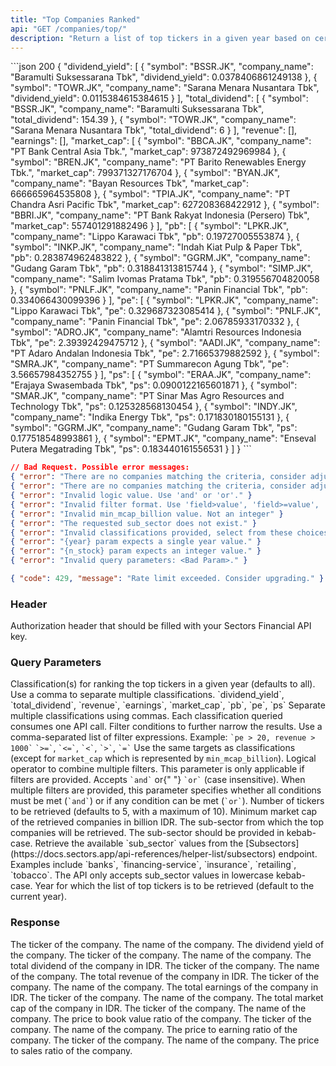 ```yaml
---
title: "Top Companies Ranked"
api: "GET /companies/top/"
description: "Return a list of top tickers in a given year based on certain classification (dividend yield, total dividend, revenue, earnings, market cap, PB ratio, PE ratio, or PS ratio)"
---
```


<ResponseExample>
```json 200
{
    "dividend_yield": [
        {
            "symbol": "BSSR.JK",
            "company_name": "Baramulti Suksessarana Tbk",
            "dividend_yield": 0.0378406861249138
        },
        {
            "symbol": "TOWR.JK",
            "company_name": "Sarana Menara Nusantara Tbk",
            "dividend_yield": 0.0115384615384615
        }
    ],
    "total_dividend": [
        {
            "symbol": "BSSR.JK",
            "company_name": "Baramulti Suksessarana Tbk",
            "total_dividend": 154.39
        },
        {
            "symbol": "TOWR.JK",
            "company_name": "Sarana Menara Nusantara Tbk",
            "total_dividend": 6
        }
    ],
    "revenue": [],
    "earnings": [],
    "market_cap": [
        {
            "symbol": "BBCA.JK",
            "company_name": "PT Bank Central Asia Tbk.",
            "market_cap": 973872492969984
        },
        {
            "symbol": "BREN.JK",
            "company_name": "PT Barito Renewables Energy Tbk.",
            "market_cap": 799371327176704
        },
        {
            "symbol": "BYAN.JK",
            "company_name": "Bayan Resources Tbk",
            "market_cap": 666665964535808
        },
        {
            "symbol": "TPIA.JK",
            "company_name": "PT Chandra Asri Pacific Tbk",
            "market_cap": 627208368422912
        },
        {
            "symbol": "BBRI.JK",
            "company_name": "PT Bank Rakyat Indonesia (Persero) Tbk",
            "market_cap": 557401291882496
        }
    ],
    "pb": [
        {
            "symbol": "LPKR.JK",
            "company_name": "Lippo Karawaci Tbk",
            "pb": 0.19727005553874
        },
        {
            "symbol": "INKP.JK",
            "company_name": "Indah Kiat Pulp & Paper Tbk",
            "pb": 0.283874962483822
        },
        {
            "symbol": "GGRM.JK",
            "company_name": "Gudang Garam Tbk",
            "pb": 0.318841313815744
        },
        {
            "symbol": "SIMP.JK",
            "company_name": "Salim Ivomas Pratama Tbk",
            "pb": 0.319556704820058
        },
        {
            "symbol": "PNLF.JK",
            "company_name": "Panin Financial Tbk",
            "pb": 0.334066430099396
        }
    ],
    "pe": [
        {
            "symbol": "LPKR.JK",
            "company_name": "Lippo Karawaci Tbk",
            "pe": 0.329687323085414
        },
        {
            "symbol": "PNLF.JK",
            "company_name": "Panin Financial Tbk",
            "pe": 2.06785933170332
        },
        {
            "symbol": "ADRO.JK",
            "company_name": "Alamtri Resources Indonesia Tbk",
            "pe": 2.39392429475712
        },
        {
            "symbol": "AADI.JK",
            "company_name": "PT Adaro Andalan Indonesia Tbk",
            "pe": 2.71665379882592
        },
        {
            "symbol": "SMRA.JK",
            "company_name": "PT Summarecon Agung Tbk",
            "pe": 3.56657984352755
        }
    ],
    "ps": [
        {
            "symbol": "ERAA.JK",
            "company_name": "Erajaya Swasembada Tbk",
            "ps": 0.0900122165601871
        },
        {
            "symbol": "SMAR.JK",
            "company_name": "PT Sinar Mas Agro Resources and Technology Tbk",
            "ps": 0.125328568130454
        },
        {
            "symbol": "INDY.JK",
            "company_name": "Indika Energy Tbk",
            "ps": 0.171830180155131
        },
        {
            "symbol": "GGRM.JK",
            "company_name": "Gudang Garam Tbk",
            "ps": 0.177518548993861
        },
        {
            "symbol": "EPMT.JK",
            "company_name": "Enseval Putera Megatrading Tbk",
            "ps": 0.183440161556531
        }
    ]
}
```

```json 400
// Bad Request. Possible error messages:
{ "error": "There are no companies matching the criteria, consider adjusting the `min_mcap_billion` param value or your query filters. Note that the financials data for the current year may not be available yet." }
{ "error": "There are no companies matching the criteria, consider adjusting the `min_mcap_billion` param value or your query filters." }
{ "error": "Invalid logic value. Use 'and' or 'or'." }
{ "error": "Invalid filter format. Use 'field>value', 'field>=value', 'field<value', 'field<=value', or 'field=value'." }
{ "error": "Invalid min_mcap_billion value. Not an integer" }
{ "error": "The requested sub_sector does not exist." }
{ "error": "Invalid classifications provided, select from these choices: dividend_yield, total_dividend, revenue, earnings, market_cap, pb, pe, ps." }
{ "error": "{year} param expects a single year value." }
{ "error": "{n_stock} param expects an integer value." }
{ "error": "Invalid query parameters: <Bad Param>." }
```

```json 429
{ "code": 429, "message": "Rate limit exceeded. Consider upgrading." }
```

</ResponseExample>

### Header

<ParamField header="Authorization" type="string" required>
  Authorization header that should be filled with your Sectors Financial API
  key.
</ParamField>

### Query Parameters

<ParamField query="classifications" type="string" default="all">
  Classification(s) for ranking the top tickers in a given year (defaults to
  all). Use a comma to separate multiple classifications.
  <AccordionGroup>
    <Accordion title="Available classifications">
      `dividend_yield`, `total_dividend`, `revenue`, `earnings`, `market_cap`,
      `pb`, `pe`, `ps`
    </Accordion>
    <Accordion title="Format">
      Separate multiple classifications using commas.
    </Accordion>
    <Accordion title="API Call Consumption">
      Each classification queried consumes one API call.
    </Accordion>
  </AccordionGroup>
</ParamField>

<ParamField query="filters" type="string" default="">
  Filter conditions to further narrow the results. Use a comma-separated list of filter expressions.
  <AccordionGroup>
    <Accordion title="Example">
      Example: <code>`pe > 20, revenue > 1000`</code>
    </Accordion>
    <Accordion title="Available Operators">
      <code>`>=`</code>, <code>`<=`</code>, <code>`<`</code>, <code>`>`</code>, <code>`=`</code>
    </Accordion>
    <Accordion title="Targets">
      Use the same targets as classifications (except for <code>market_cap</code> which is represented by <code>min_mcap_billion</code>).
    </Accordion>
  </AccordionGroup>
</ParamField>

<ParamField query="logic" type="string" default="and">
  Logical operator to combine multiple filters. This parameter is only
  applicable if filters are provided. Accepts <code>`and`</code> or{" "}
  <code>`or`</code> (case insensitive).
  <AccordionGroup>
    <Accordion title="Explanation">
      When multiple filters are provided, this parameter specifies whether all
      conditions must be met (<code>`and`</code>) or if any condition can be met
      (<code>`or`</code>).
    </Accordion>
  </AccordionGroup>
</ParamField>

<ParamField query="n_stock" type="integer" default="5">
  Number of tickers to be retrieved (defaults to 5, with a maximum of 10).
</ParamField>

<ParamField query="min_mcap_billion" type="integer" default="5000">
  Minimum market cap of the retrieved companies in billion IDR.
</ParamField>

<ParamField query="sub_sector" type="string" default="all">
  The sub-sector from which the top companies will be retrieved. The sub-sector
  should be provided in kebab-case.
  <AccordionGroup>
    <Accordion title="Get the available sub_sector">
      Retrieve the available `sub_sector` values from the
      [Subsectors](https://docs.sectors.app/api-references/helper-list/subsectors)
      endpoint.
    </Accordion>
    <Accordion title="Examples">
      Examples include `banks`, `financing-service`, `insurance`, `retailing`,
      `tobacco`.
    </Accordion>
    <Accordion title="Format">
      The API only accepts sub_sector values in lowercase kebab-case.
    </Accordion>
  </AccordionGroup>
</ParamField>

<ParamField query="year" type="integer" default="current year">
  Year for which the list of top tickers is to be retrieved (default to the
  current year).
</ParamField>

### Response

<ResponseField name="dividend_yield" type="DividendYieldData[]">
  <Expandable title="properties">
    <ResponseField name="DividendYieldData.symbol" type="string">
      The ticker of the company.
    </ResponseField>
    <ResponseField name="DividendYieldData.company_name" type="string">
      The name of the company.
    </ResponseField>
    <ResponseField name="DividendYieldData.dividend_yield" type="float">
      The dividend yield of the company.
    </ResponseField>
  </Expandable>
</ResponseField>

<ResponseField name="total_dividend" type="TotalDividendData[]">
  <Expandable title="properties">
    <ResponseField name="TotalDividendData.symbol" type="string">
      The ticker of the company.
    </ResponseField>
    <ResponseField name="TotalDividendData.company_name" type="string">
      The name of the company.
    </ResponseField>
    <ResponseField name="TotalDividendData.total_dividend" type="float">
      The total dividend of the company in IDR.
    </ResponseField>
  </Expandable>
</ResponseField>

<ResponseField name="revenue" type="RevenueData[]">
  <Expandable title="properties">
    <ResponseField name="RevenueData.symbol" type="string">
      The ticker of the company.
    </ResponseField>
    <ResponseField name="RevenueData.company_name" type="string">
      The name of the company.
    </ResponseField>
    <ResponseField name="RevenueData.revenue" type="float">
      The total revenue of the company in IDR.
    </ResponseField>
  </Expandable>
</ResponseField>

<ResponseField name="earnings" type="EarningsData[]">
  <Expandable title="properties">
    <ResponseField name="EarningsData.symbol" type="string">
      The ticker of the company.
    </ResponseField>
    <ResponseField name="EarningsData.company_name" type="string">
      The name of the company.
    </ResponseField>
    <ResponseField name="EarningsData.earnings" type="float">
      The total earnings of the company in IDR.
    </ResponseField>
  </Expandable>
</ResponseField>

<ResponseField name="market_cap" type="MarketCapData[]">
  <Expandable title="properties">
    <ResponseField name="MarketCapData.symbol" type="string">
      The ticker of the company.
    </ResponseField>
    <ResponseField name="MarketCapData.company_name" type="string">
      The name of the company.
    </ResponseField>
    <ResponseField name="MarketCapData.market_cap" type="int">
      The total market cap of the company in IDR.
    </ResponseField>
  </Expandable>
</ResponseField>

<ResponseField name="pb" type="PBData[]">
  <Expandable title="properties">
    <ResponseField name="PBData.symbol" type="string">
      The ticker of the company.
    </ResponseField>
    <ResponseField name="PBData.company_name" type="string">
      The name of the company.
    </ResponseField>
    <ResponseField name="PBData.pb" type="float">
      The price to book value ratio of the company.
    </ResponseField>
  </Expandable>
</ResponseField>

<ResponseField name="pe" type="PEData[]">
  <Expandable title="properties">
    <ResponseField name="PEData.symbol" type="string">
      The ticker of the company.
    </ResponseField>
    <ResponseField name="PEData.company_name" type="string">
      The name of the company.
    </ResponseField>
    <ResponseField name="PEData.pe" type="float">
      The price to earning ratio of the company.
    </ResponseField>
  </Expandable>
</ResponseField>

<ResponseField name="ps" type="PSData[]">
  <Expandable title="properties">
    <ResponseField name="PSData.symbol" type="string">
      The ticker of the company.
    </ResponseField>
    <ResponseField name="PSData.company_name" type="string">
      The name of the company.
    </ResponseField>
    <ResponseField name="PSData.ps" type="float">
      The price to sales ratio of the company.
    </ResponseField>
  </Expandable>
</ResponseField>
